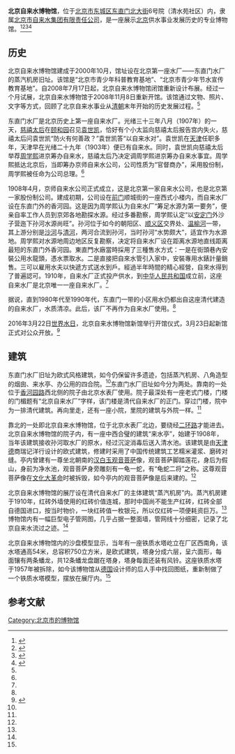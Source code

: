 {{Coord|39.944928|116.431969|type:landmark_region:CN-11_source:GoogleMaps|display=title}}
{{文物保护单位
|级别 = 省级
|省区市 = 北京市
|图片 = Site of Beijing Waterworks at Dongzhimen (20200628142521).jpg
|名称 = 清代自来水厂
|编号 =8-25
|分类 = 近现代重要史迹及代表性建筑
|时代 = [[清朝|清]]
|所在 = [[东城区_(北京市)|东城区]][[东直门|东直门]]外[[香河园路|香河园]]3号
|登录 = 2011年6月13日
}}

'''北京自来水博物馆'''，位于[[北京市|北京市]][[东城区_(北京市)|东城区]][[东直门北大街|东直门北大街]]6号院（清水苑社区）内，隶属[[北京市自来水集团有限责任公司|北京市自来水集团有限责任公司]]，是一座展示[[北京|北京]]供水事业发展历史的专业博物馆。<ref name=dhly>{{Cite web |url=http://www.bjdclib.com/dclib/subjectdb/dhly/newsphoto/201103/t20110317_42505.html |title=北京市第八批市级文物保护单位公布　前门全聚德入选，东华流韵，2011-03-17 |accessdate=2014-01-05 |archive-date=2014-01-06 |archive-url=https://web.archive.org/web/20140106043445/http://www.bjdclib.com/dclib/subjectdb/dhly/newsphoto/201103/t20110317_42505.html |dead-url=no }}</ref><ref name=bjw>{{Cite web |url=http://ly.beijing.cn/jcdsy/hty/n214108368_1.shtml |title=探访北京第八批市级文物保护单位，北京网，2011-03-10 |accessdate=2014-01-05 |archive-date=2013-02-09 |archive-url=https://web.archive.org/web/20130209003826/http://ly.beijing.cn/jcdsy/hty/n214108368_1.shtml |dead-url=yes }}</ref><ref name=jituan>{{Cite web |url=http://www.bjwatergroup.com.cn/227/index.htm |title=北京自来水博物馆，北京市自来水集团，于2014-01-05查阅 |access-date=2014-01-05 |archive-url=https://web.archive.org/web/20140106031742/http://www.bjwatergroup.com.cn/227/index.htm |archive-date=2014-01-06 |dead-url=yes }}</ref><ref name=qlw>{{Cite web |url=http://travel.qianlong.com/33916/2011/03/16/3322@6733926.htm |title=实地寻找清末民初的存世建筑，千龙网，2011-03-16 |accessdate=2014-01-05 |archive-date=2014-01-06 |archive-url=https://web.archive.org/web/20140106035854/http://travel.qianlong.com/33916/2011/03/16/3322@6733926.htm |dead-url=no }}</ref>

==历史==
北京自来水博物馆建成于2000年10月，馆址设在北京第一座水厂――东直门水厂的蒸汽机房旧址。该馆是“北京市青少年科普教育基地”、“北京市青少年节水宣传教育基地”。自2008年7月17日起，北京自来水博物馆闭馆重新设计布展。经过一个月试展，北京自来水博物馆于2008年11月8日重新开馆。该馆通过文物、照片、文字等方式，回顾了北京自来水事业从[[清朝|清朝]]末年开始的历史发展过程。<ref name=jituan/>

东直门水厂是北京历史上第一座自来水厂。光绪三十三年八月（1907年）的一天，[[慈禧太后|慈禧太后]]在[[颐和园|颐和园]]召见[[袁世凯|袁世凯]]，恰好有个小太监向慈禧太后报告宫内失火，慈禧太后问袁世凯“防火有何善政？”袁世凯答“以自来水对”。袁世凯在[[天津|天津]]任职多年，天津早在光绪二十九年（1903年）便已有自来水。同时，袁世凯向慈禧太后举荐[[周学熙|周学熙]]进京筹办自来水，慈禧太后乃决定调周学熙进京筹办自来水事宜。周学熙抵达北京后，当即筹办京师自来水公司，公司性质为“官督商办”，采用股份制，周学熙被任命为公司总理。<ref name=qlw/>

1908年4月，京师自来水公司正式成立，这是北京第一家自来水公司，也是北京第一家股份制公司。建成初期，公司设在[[前门|前门]]顺城街的一座西式小楼内，而自来水厂设在东直门外的香河园。这是因为周学熙认为自来水厂“筹足水源为第一要务”，便亲自率工作人员到京郊各地勘探水源。经过多番勘察，周学熙认定“以[[安定门|安定门]]外沙子营迤下孙河水源尚旺”。孙河位于如今的朝阳区、[[顺义区|顺义区]]交界处、[[温榆河|温榆河]]一带，其上游分别是[[沙河_(雁栖河支流)|沙河]]与[[清河|清河]]，两河合流到孙河，当时孙河“水势颇大”，适宜作为水源地。周学熙对水源地周边地区反复勘察，决定将自来水厂设在距离水源地直线距离最短的东直门外香河园。東直門水廠當時採用了三種售水方式：一是在街頭巷內安裝公用水龍頭，憑水票取水。二是直接把自來水管引入家中，安裝專用水錶計量銷售。三可以雇用水夫以快遞方式送水到戶。經過半年時間的精心經營，自來水得到了普遍認可。1910年，自来水厂正式投产供水，到[[中华人民共和国|中华人民共和国]]成立前，这座自来水厂是北京唯一一座自来水厂。<ref name=qlw/>

据说，直到1980年代至1990年代，东直门一带的小区用水仍都出自这座清代建造的自来水厂，水质清凉。此后，该厂不再作为自来水厂使用。<ref name=dhly/>

2016年3月22日[[世界水日|世界水日]]，北京自来水博物馆新馆举行开馆仪式，3月23日起新馆正式对公众开放。<ref>{{Cite web |url=http://bj.people.com.cn/n2/2016/0322/c82840-27983184.html |title=北京自来水博物馆新馆明天起开放，人民网，2016-03-22 |accessdate=2016-09-06 |archive-date=2017-01-06 |archive-url=https://web.archive.org/web/20170106035431/http://bj.people.com.cn/n2/2016/0322/c82840-27983184.html |dead-url=no }}</ref>

==建筑==
东直门水厂旧址为欧式风格建筑，如今仍保留许多遗迹，包括蒸汽机房、八角造型的烟囱、来水亭、办公用的四合院。<ref name=dhly/>东直门水厂旧址如今分为两处。靠南的一处位于[[香河园路|香河园路]]西北侧的院子由北京水表厂使用。院子最深处有一座老式门楼，门楼的门楣题有“北京自来水厂”字样，该门楼是清代自来水厂的正门。穿过门楼，院中为一排清代建筑。再向里走，还有一座小院，里院的建筑与外院一样。<ref name=qlw/>

靠北的一处即北京自来水博物馆，位于北京水表厂北边，要绕经[[北京二环路|二环路]]才能进去。北京自来水博物馆的院子内，有一座中西合璧的建筑“来水亭”，始建于1908年，当年该建筑接收孙河取水厂的原水，经过沉淀消毒后送入清水池。该建筑是由[[天津|天津]][[德国|德]]商瑞记洋行设计的欧式建筑，修建时采用了中国传统建筑工艺糯米灌浆、磨砖对缝。亭内曾建有一尊坐北朝南的[[汉白玉|汉白玉]][[观音菩萨|观音菩萨]]像，观音菩萨脚踏莲花，身后为假山，身前为净水池，观音菩萨身旁雕刻有一龟一蛇，有“龟蛇二将”之称。这尊观音菩萨像在[[文化大革命|文化大革命]]时被拆毁，如今亭内的观音菩萨像是后来建的。<ref name=qlw/>

北京自来水博物馆的展厅设在清代自来水厂的主体建筑“蒸汽机房”内。蒸汽机房建于1910年，红砖外墙使用的红砖价值连城，那时中国尚不能生产红砖，红砖全部自德国进口，按当时物价，一块红砖值一枚银元，所以仅红砖一项便耗资巨万。<ref name=qlw/>博物馆内有一幅巨型电子管网图，几乎占据一整面墙，管网线十分细密，记录了北京自来水流过之迹。<ref name=bjw/>

北京自来水博物馆内的沙盘模型显示，当年有一座铁质水塔屹立在厂区西南角，该水塔通高54米，总容积750立方米，是欧式建筑，塔身分成六层，呈六面形，每面镶有两条蟠龙，共12条蟠龙盘踞在塔身，塔身每面还装有风铃。这座铁质水塔于1957年被拆除，如今该博物馆从[[德国|德国]]设计师的后人手中找回图纸，重新制做了一个铁质水塔模型，摆放在展厅内。<ref name=bjw/>

==参考文献==
{{reflist}}

{{北京市文物保护单位}}
[[Category:北京市的博物馆|Category:北京市的博物馆]]